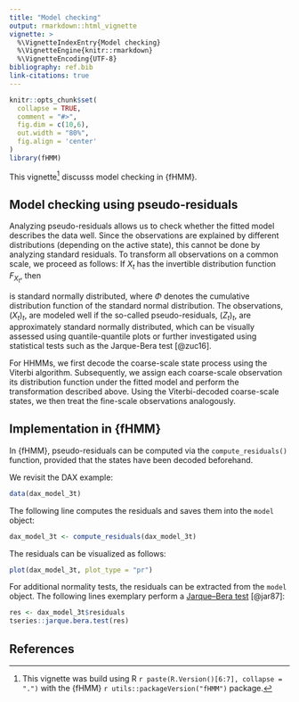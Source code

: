 ```yaml
---
title: "Model checking"
output: rmarkdown::html_vignette
vignette: >
  %\VignetteIndexEntry{Model checking}
  %\VignetteEngine{knitr::rmarkdown}
  %\VignetteEncoding{UTF-8}
bibliography: ref.bib
link-citations: true
---
```


```r
knitr::opts_chunk$set(
  collapse = TRUE,
  comment = "#>",
  fig.dim = c(10,6),
  out.width = "80%",
  fig.align = 'center'
)
library(fHMM)
```

This vignette^[This vignette was build using R `r paste(R.Version()[6:7], collapse = ".")` with the {fHMM} `r utils::packageVersion("fHMM")` package.] discusss model checking in {fHMM}.

## Model checking using pseudo-residuals

Analyzing pseudo-residuals allows us to check whether the fitted model describes the data well. Since the observations are explained by different distributions (depending on the active state), this cannot be done by analyzing standard residuals. To transform all observations on a common scale, we proceed as follows: If $X_t$ has the invertible distribution function $F_{X_t}$, then

\begin{align*}
Z_t=\Phi^{-1}(F_{X_t} (X_t))
\end{align*}

is standard normally distributed, where $\Phi$ denotes the cumulative distribution function of the standard normal distribution. The observations, $(X_t)_t$, are modeled well if the so-called pseudo-residuals, $(Z_t)_t$, are approximately standard normally distributed, which can be visually assessed using quantile-quantile plots or further investigated using statistical tests such as the Jarque-Bera test [@zuc16]. 

For HHMMs, we first decode the coarse-scale state process using the Viterbi algorithm. Subsequently, we assign each coarse-scale observation its distribution function under the fitted model and perform the transformation described above. Using the Viterbi-decoded coarse-scale states, we then treat the fine-scale observations analogously.

## Implementation in {fHMM}

In {fHMM}, pseudo-residuals can be computed via the `compute_residuals()` function, provided that the states have been decoded beforehand.

We revisit the DAX example:

```r
data(dax_model_3t)
```

The following line computes the residuals and saves them into the `model` object:

```r
dax_model_3t <- compute_residuals(dax_model_3t)
```

The residuals can be visualized as follows:

```r
plot(dax_model_3t, plot_type = "pr")
```

For additional normality tests, the residuals can be extracted from the `model` object. The following lines exemplary perform a [Jarque–Bera test](https://en.wikipedia.org/wiki/Jarque%E2%80%93Bera_test) [@jar87]:

```r
res <- dax_model_3t$residuals
tseries::jarque.bera.test(res)
```

## References
